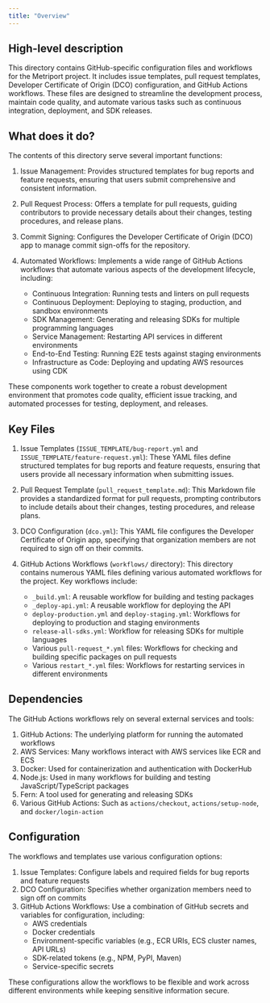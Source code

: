 ```yaml
---
title: "Overview"
---
```


## High-level description

This directory contains GitHub-specific configuration files and workflows for the Metriport project. It includes issue templates, pull request templates, Developer Certificate of Origin (DCO) configuration, and GitHub Actions workflows. These files are designed to streamline the development process, maintain code quality, and automate various tasks such as continuous integration, deployment, and SDK releases.

## What does it do?

The contents of this directory serve several important functions:

1. Issue Management: Provides structured templates for bug reports and feature requests, ensuring that users submit comprehensive and consistent information.

2. Pull Request Process: Offers a template for pull requests, guiding contributors to provide necessary details about their changes, testing procedures, and release plans.

3. Commit Signing: Configures the Developer Certificate of Origin (DCO) app to manage commit sign-offs for the repository.

4. Automated Workflows: Implements a wide range of GitHub Actions workflows that automate various aspects of the development lifecycle, including:
   - Continuous Integration: Running tests and linters on pull requests
   - Continuous Deployment: Deploying to staging, production, and sandbox environments
   - SDK Management: Generating and releasing SDKs for multiple programming languages
   - Service Management: Restarting API services in different environments
   - End-to-End Testing: Running E2E tests against staging environments
   - Infrastructure as Code: Deploying and updating AWS resources using CDK

These components work together to create a robust development environment that promotes code quality, efficient issue tracking, and automated processes for testing, deployment, and releases.

## Key Files

1. Issue Templates (`ISSUE_TEMPLATE/bug-report.yml` and `ISSUE_TEMPLATE/feature-request.yml`): These YAML files define structured templates for bug reports and feature requests, ensuring that users provide all necessary information when submitting issues.

2. Pull Request Template (`pull_request_template.md`): This Markdown file provides a standardized format for pull requests, prompting contributors to include details about their changes, testing procedures, and release plans.

3. DCO Configuration (`dco.yml`): This YAML file configures the Developer Certificate of Origin app, specifying that organization members are not required to sign off on their commits.

4. GitHub Actions Workflows (`workflows/` directory): This directory contains numerous YAML files defining various automated workflows for the project. Key workflows include:
   - `_build.yml`: A reusable workflow for building and testing packages
   - `_deploy-api.yml`: A reusable workflow for deploying the API
   - `deploy-production.yml` and `deploy-staging.yml`: Workflows for deploying to production and staging environments
   - `release-all-sdks.yml`: Workflow for releasing SDKs for multiple languages
   - Various `pull-request_*.yml` files: Workflows for checking and building specific packages on pull requests
   - Various `restart_*.yml` files: Workflows for restarting services in different environments

## Dependencies

The GitHub Actions workflows rely on several external services and tools:

1. GitHub Actions: The underlying platform for running the automated workflows
2. AWS Services: Many workflows interact with AWS services like ECR and ECS
3. Docker: Used for containerization and authentication with DockerHub
4. Node.js: Used in many workflows for building and testing JavaScript/TypeScript packages
5. Fern: A tool used for generating and releasing SDKs
6. Various GitHub Actions: Such as `actions/checkout`, `actions/setup-node`, and `docker/login-action`

## Configuration

The workflows and templates use various configuration options:

1. Issue Templates: Configure labels and required fields for bug reports and feature requests
2. DCO Configuration: Specifies whether organization members need to sign off on commits
3. GitHub Actions Workflows: Use a combination of GitHub secrets and variables for configuration, including:
   - AWS credentials
   - Docker credentials
   - Environment-specific variables (e.g., ECR URIs, ECS cluster names, API URLs)
   - SDK-related tokens (e.g., NPM, PyPI, Maven)
   - Service-specific secrets

These configurations allow the workflows to be flexible and work across different environments while keeping sensitive information secure.